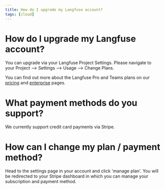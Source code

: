 ```yaml
---
title: How do I upgrade my Langfuse account?
tags: [cloud]
---
```


# How do I upgrade my Langfuse account?

You can upgrade via your Langfuse Project Settings. Please navigate to your Project --> Settings --> Usage --> Change Plans.

You can find out more about the Langfuse Pro and Teams plans on our [pricing](/pricing) and [enterprise](/enterprise) pages.

# What payment methods do you support? 
We currently support credit card payments via Stripe. 

# How can I change my plan / payment method?
Head to the settings page in your account and click 'manage plan'. You will be redirected to your Stripe dashboard in which you can manage your subscription and payment method. 